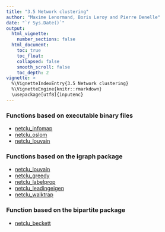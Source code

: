 ```yaml
---
title: "3.5 Network clustering"
author: "Maxime Lenormand, Boris Leroy and Pierre Denelle"
date: "`r Sys.Date()`"
output: 
  html_vignette:
    number_sections: false
  html_document:
    toc: true
    toc_float:
    collapsed: false
    smooth_scroll: false
    toc_depth: 2
vignette: >
  %\VignetteIndexEntry{3.5 Network clustering}
  %\VignetteEngine{knitr::rmarkdown}
  \usepackage[utf8]{inputenc}
---
```


### Functions based on executable binary files

* [netclu_infomap](https://biorgeo.github.io/bioRgeo/reference/netclu_infomap.html)
* [netclu_oslom](https://biorgeo.github.io/bioRgeo/reference/netclu_oslom.html)
* [netclu_louvain](https://biorgeo.github.io/bioRgeo/reference/netclu_louvain.html) 

### Functions based on the igraph package 

* [netclu_louvain](https://biorgeo.github.io/bioRgeo/reference/netclu_louvain.html) 
* [netclu_greedy](https://biorgeo.github.io/bioRgeo/reference/netclu_greedy.html)
* [netclu_labelprop](https://biorgeo.github.io/bioRgeo/reference/netclu_labelprop.html)
* [netclu_leadingeigen](https://biorgeo.github.io/bioRgeo/reference/netclu_leadingeigen.html)
* [netclu_walktrap](https://biorgeo.github.io/bioRgeo/reference/netclu_walktrap.html) 

### Function based on the bipartite package 

* [netclu_beckett](https://biorgeo.github.io/bioRgeo/reference/netclu_beckett.html) 
